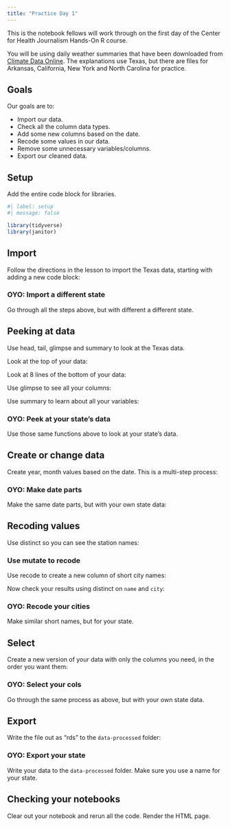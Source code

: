 ```yaml
---
title: "Practice Day 1"
---
```


This is the notebook fellows will work through on the first day of the Center for Health Journalism Hands-On R course.

You will be using daily weather summaries that have been downloaded  from [Climate Data Online](https://www.ncei.noaa.gov/cdo-web/datasets). The explanations use Texas, but there are files for Arkansas, California, New York and North Carolina for practice.

## Goals

Our goals are to:

- Import our data.
- Check all the column data types.
- Add some new columns based on the date.
- Recode some values in our data.
- Remove some unnecessary variables/columns.
- Export our cleaned data.

## Setup

Add the entire code block for libraries.

```r
#| label: setup
#| message: false

library(tidyverse)
library(janitor)
```

## Import

Follow the directions in the lesson to import the Texas data, starting with adding a new code block:



### OYO: Import a different state

Go through all the steps above, but with different a different state.



## Peeking at data

Use head, tail, glimpse and summary to look at the Texas data.

Look at the top of your data:


Look at 8 lines of the bottom of your data:


Use glimpse to see all your columns:


Use summary to learn about all your variables:


### OYO: Peek at your state's data

Use those same functions above to look at your state's data.

## Create or change data

Create year, month values based on the date. This is a multi-step process:



### OYO: Make date parts

Make the same date parts, but with your own state data:


## Recoding values

Use distinct so you can see the station names:


### Use mutate to recode

Use recode to create a new column of short city names:


Now check your results using distinct on `name` and `city`:


### OYO: Recode your cities

Make similar short names, but for your state.


## Select

Create a new version of your data with only the columns you need, in the order you want them:


### OYO: Select your cols

Go through the same process as above, but with your own state data.



## Export

Write the file out as "rds" to the `data-processed` folder:


### OYO: Export your state

Write your data to the `data-processed` folder. Make sure you use a name for your state.


## Checking your notebooks

Clear out your notebook and rerun all the code. Render the HTML page.


